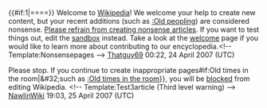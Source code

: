 <article id="10862148" title=User talk:Osulinebacker47>
	<talkpage id="10862148" title="User talk:Osulinebacker47">
{{#if:1|=={{{header-text|[[:Old peopling]]}}}==}}
Welcome to [[Wikipedia]]! We welcome your help to create new content, but your recent additions (such as [[:Old peopling]]) are considered nonsense. [[Wikipedia:Patent nonsense|Please refrain from creating nonsense articles]]. If you want to test things out, edit the [[Wikipedia:Sandbox|sandbox]] instead. Take a look at the [[Wikipedia:Introduction|welcome]] page if you would like to learn more about contributing to our encyclopedia.&lt;!-- Template:Nonsensepages --&gt;  [[User:Thatguy69|Thatguy69]] 00:22, 24 April 2007 (UTC)

Please stop. If you continue to create inappropriate pages{{{{{subst|}}}#if:Old times in the room|&amp;#32;such as [[:Old times in the room]]}}, you will be [[Wikipedia:Blocking policy|blocked]] from editing Wikipedia. &lt;!-- Template:Test3article (Third level warning) --&gt;  [[User:NawlinWiki|NawlinWiki]] 19:03, 25 April 2007 (UTC)
	</talkpage>
</article>